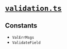 # [`validation.ts`](https://github.com/HausDAO/daohaus-monorepo/blob/develop/libs/common-utilities/src/utils/validation.ts)

## Constants

- `ValErrMsgs`
- `ValidateField`
